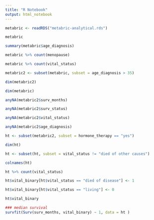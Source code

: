 ---
title: "R Notebook"
output: html_notebook
---

```{r}
metabric <- readRDS("metabric-analytical.rds")
```
```{r}
metabric
```
```{r}
summary(metabric$age_diagnosis)
```

```{r}
metabric %>% count(menopause)
```
```{r}
metabric %>% count(vital_status)
```

```{r}
metabric2 <- subset(metabric, subset = age_diagnosis > 35)
```

```{r}
dim(metabric2)
```
```{r}
dim(metabric)
```
```{r}
anyNA(metabric2$surv_months)
```
```{r}
anyNA(metabric2$surv_status)
```
```{r}
anyNA(metabric2$vital_status)
```
```{r}
anyNA(metabric2$age_diagnosis)
```
```{r}
ht <- subset(metabric2, subset = hormone_therapy == "yes")
```

```{r}
dim(ht)
```
```{r}
ht <- subset(ht, subset = vital_status != "died of other causes")
```

```{r}
colnames(ht)
```
```{r}
ht %>% count(vital_status)
```
```{r}
ht$vital_binary[ht$vital_status == "died of disease"] <- 1

ht$vital_binary[ht$vital_status == "living"] <- 0
```

```{r}
ht$vital_binary
```


```{r}
### median survival
survfit(Surv(surv_months, vital_binary) ~ 1, data = ht )
```



